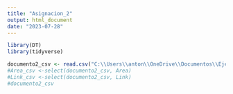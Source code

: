 ```yaml
---
title: "Asignacion_2"
output: html_document
date: "2023-07-28"
---
```


```r
library(DT)
library(tidyverse)
```

```r
documento2_csv <- read.csv("C:\\Users\\anton\\OneDrive\\Documentos\\Ejemplos_R\\Datos_ejemplo_2.csv", stringsAsFactors = TRUE )
#Area_csv <-select(documento2_csv, Area)
#Link_csv <-select(documento2_csv, Link)
#documento2_csv
```
